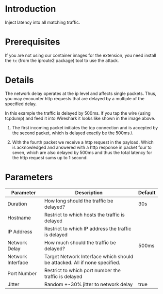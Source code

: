 # Introduction

Inject latency into all matching traffic.

# Prerequisites

If you are not using our container images for the extension, you need install the `tc` (from the iproute2 package) tool to use the attack.

# Details

The network delay operates at the ip level and affects single packets. Thus, you may encounter http requests that are delayed by a multiple of the specified delay.

In this example the traffic is delayed by 500ms. If you tap the wire (using tcpdump) and feed it into Wireshark it looks like shown in the image above.

1. The first incoming packet initiates the tcp connection and is accepted by the second packet, which is delayed exactly be the 500ms.\

2. With the fourth packet we receive a http request in the payload. Which is acknowledged and answered with a http response in packet four to seven, which are also delayed by 500ms and thus the total latency for the http request sums up to 1 second.

# Parameters

| Parameter         | Description                                                               | Default |
|-------------------|---------------------------------------------------------------------------|---------|
| Duration          | How long should the traffic be delayed?                                   | 30s     |
| Hostname          | Restrict to which hosts the traffic is delayed                            |         |
| IP Address        | Restrict to which IP address the traffic is delayed                       |         |
| Network Delay     | How much should the traffic be delayed?                                   | 500ms   |
| Network Interface | Target Network Interface which should be attacked. All if none specified. |         |
| Port Number       | Restrict to which port number the traffic is delayed                      |         |
| Jitter            | Random +-30% jitter to network delay                                      | true    |
